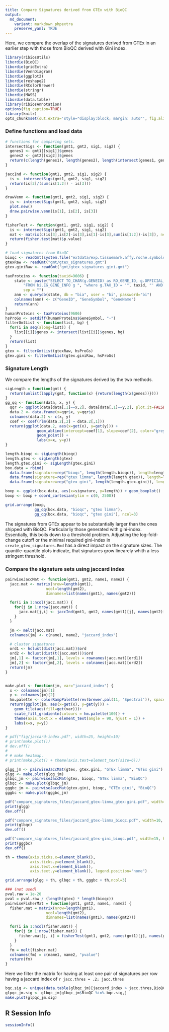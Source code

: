 ```yaml
---
title: Compare Signatures derived from GTEx with BioQC
output:
  md_document:
    variant: markdown_phpextra
    preserve_yaml: TRUE
---
```


Here, we compare the overlap of the signatures derived from GTEx in an earlier step with those from BioQC derived with Gini index.


```r
library(ribiosUtils)
libordie(BioQC)
libordie(gridExtra)
libordie(VennDiagram)
libordie(ggplot2)
libordie(reshape2)
libordie(RColorBrewer)
libordie(stringr)
libordie(MASS)
libordie(data.table)
library(ribiosAnnotation)
options(fig_caption=TRUE)
library(knitr)
opts_chunk$set(out.extra='style="display:block; margin: auto"', fig.align="center") 
```

### Define functions and load data
```r
# functions for comparing sets. 
intersectSigs <- function(gmt1, gmt2, sig1, sig2) {
  genes1 <- gmt1[[sig1]]$genes
  genes2 <- gmt2[[sig2]]$genes
  return(c(length(genes1), length(genes2), length(intersect(genes1, genes2))))
}

jaccInd <- function(gmt1, gmt2, sig1, sig2) {
  is <- intersectSigs(gmt1, gmt2, sig1, sig2)
  return(is[3]/(sum(is[1:2]) - is[3]))
}

drawVenn <- function(gmt1, gmt2, sig1, sig2) {
  is <- intersectSigs(gmt1, gmt2, sig1, sig2)
  plot.new()
  draw.pairwise.venn(is[1], is[2], is[3])
}

fisherTest <- function(gmt1, gmt2, sig1, sig2) {
  is <- intersectSigs(gmt1, gmt2, sig1, sig2)
  mat <- matrix(c(is[3],is[2]-is[3],is[1]-is[3],sum(is[1:2])-is[3]), ncol=2)
  return(fisher.test(mat)$p.value)
}
```

```r
# load signatures from BioQC
bioqc <- readGmt(system.file("extdata/exp.tissuemark.affy.roche.symbols.gmt", package="BioQC"))
gtexRaw <- readGmt("gmt/gtex_signatures.gmt")
gtex.giniRaw <- readGmt("gmt/gtex_signatures_gini.gmt") 
```
```r
taxProteins <- function(taxid=9606) {
    state <- paste("SELECT TO_CHAR(g.GENEID) as RO_GENE_ID, g.OFFICIAL_SYMBOL, g.OFFICIAL_NAME ", 
        "FROM bi.EG_GENE_INFO g ", "where g.TAX_ID = '", taxid, "' AND g.GENE_TYPE='protein-coding'",
        sep = "")
    ann <- querydb(state, db = "bia", user = "bi", password="bi")
    colnames(ann) <- c("GeneID", "GeneSymbol", "GeneName")
    return(ann)
}
humanProteins <- taxProteins(9606)
hsProGs <- setdiff(humanProteins$GeneSymbol, "-")
filterGmtList <- function(list, bg) {
  for(i in seq(along=list)) {
    list[[i]]$genes <- intersect(list[[i]]$genes, bg)
  }
  return(list)
}
gtex <- filterGmtList(gtexRaw, hsProGs)
gtex.gini <- filterGmtList(gtex.giniRaw, hsProGs)
```


### Signature Length
We compare the lengths of the signatures derived by the two methods. 
```r
sigLength = function(gmt) {
  return(unlist(lapply(gmt, function(x) {return(length(x$genes))})))
}
gg_qq <- function(data, x, y) {
  qqr <- qqplot(data[data[,1]==x,2], data[data[,1]==y,2], plot.it=FALSE)
  data.2 <- data.frame(x=qqr$x, y=qqr$y)
  colnames(data.2) <- c(x, y)
  coef <- coef(rlm(data.2[,2] ~ data.2[,1]))
  return(ggplot(data.2, aes(x=get(x), y=get(y))) +
              geom_abline(intercept=coef[1], slope=coef[2], color="grey") +
              geom_point() + 
              labs(x=x, y=y))
}

length.bioqc <- sigLength(bioqc)
length.gtex <- sigLength(gtex)
length.gtex.gini <- sigLength(gtex.gini)
box.data = rbind(
  data.frame(signature=rep("bioqc", length(length.bioqc)), length=length.bioqc),
  data.frame(signature=rep("gtex limma", length(length.gtex)), length=length.gtex),
  data.frame(signature=rep("gtex gini", length(length.gtex.gini)), length=length.gtex.gini))

boxp <- ggplot(box.data, aes(x=signature, y=length)) + geom_boxplot()
boxp <- boxp + coord_cartesian(ylim = c(0, 2500))

grid.arrange(boxp, 
             gg_qq(box.data, "bioqc", "gtex limma"), 
             gg_qq(box.data, "bioqc", "gtex gini"), ncol=3)
```
The signatures from GTEx appear to be substantially larger than the ones shipped with BioQC. Particularliy those generated with gini-index. Essentially, this boils down to a threshold problem. Adjusting the log-fold-change cutoff or the minimal required gini-index in `create_gtex_signatures.Rmd` has a direct impact on the signature sizes. The quantile-quantile plots indicate, that signatures grow linearely whith a less stringent threshold. 


### Compare the signature sets using jaccard index
```r
pairwiseJaccMat <- function(gmt1, gmt2, name1, name2) { 
  jacc.mat <- matrix(nrow=length(gmt1),
                  ncol=length(gmt2),
                  dimnames=list(names(gmt1), names(gmt2)))

  for(i in 1:ncol(jacc.mat)) {
    for(j in 1:nrow(jacc.mat)) {
      jacc.mat[j,i] <- jaccInd(gmt1, gmt2, names(gmt1)[j], names(gmt2)[i])
    }
  }

  jm <- melt(jacc.mat)
  colnames(jm) <- c(name1, name2, "jaccard_index")

  # cluster signatures
  ord1 <- hclust(dist(jacc.mat))$ord
  ord2 <- hclust(dist(t(jacc.mat)))$ord
  jm[,1] <- factor(jm[,1], levels = rownames(jacc.mat)[ord1])
  jm[,2] <- factor(jm[,2], levels = colnames(jacc.mat)[ord2])
  return(jm)
}


make.plot <- function(jm, var="jaccard_index") {
  x <- colnames(jm)[1]
  y <- colnames(jm)[2]
  hm.palette <- colorRampPalette(rev(brewer.pal(11, 'Spectral')), space='Lab')  
  return(ggplot(jm, aes(x=get(x), y=get(y))) + 
    geom_tile(aes(fill=get(var)))+
    scale_fill_gradientn(colours = hm.palette(100)) +
    theme(axis.text.x = element_text(angle = 90, hjust = 1)) + 
    labs(x=x, y=y))
}

# pdf("fig/jaccard-index.pdf", width=25, height=10)
# print(make.plot())
# dev.off()
# 
# # make heatmap. 
# print(make.plot() + theme(axis.text=element_text(size=6)))

glgg_jm <- pairwiseJaccMat(gtex, gtex.gini, "GTEx limma", "GTEx gini")
glgg <- make.plot(glgg_jm)
glbqc_jm <- pairwiseJaccMat(gtex, bioqc, "GTEx limma", "BioQC")
glbqc <- make.plot(glbqc_jm)
gggbc_jm <- pairwiseJaccMat(gtex.gini, bioqc, "GTEx gini", "BioQC")
gggbc <- make.plot(gggbc_jm)

pdf("compare_signatures_files/jaccard_gtex-limma_gtex-gini.pdf", width=10, height=12)
print(glgg)
dev.off()

pdf("compare_signatures_files/jaccard_gtex-limma_bioqc.pdf", width=10, height=35)
print(glbqc)
dev.off()

pdf("compare_signatures_files/jaccard_gtex-gini_bioqc.pdf", width=15, height=35)
print(gggbc)
dev.off()

th = theme(axis.ticks.x=element_blank(),
           axis.ticks.y=element_blank(), 
           axis.text.x=element_blank(),
           axis.text.y=element_blank(), legend.position="none")

grid.arrange(glgg + th, glbqc + th, gggbc + th,ncol=3)
```

```r
### (not used)
pval.raw = 1e-20
pval = pval.raw / (length(gtex) * length(bioqc))
pairwiseFisherMat = function(gmt1, gmt2, name1, name2) {
  fisher.mat = matrix(nrow=length(gmt1),
                  ncol=length(gmt2),
                  dimnames=list(names(gmt1), names(gmt2)))

  for(i in 1:ncol(fisher.mat)) {
    for(j in 1:nrow(fisher.mat)) {
      fisher.mat[j, i] = fisherTest(gmt1, gmt2, names(gmt1)[j], names(gmt2)[i])
    }
  }
  fm = melt(fisher.mat)
  colnames(fm) = c(name1, name2, "pvalue")
  return(fm)
}
```

Here we filter the matrix for having at least one pair of signatures per row having a jaccard index of `r jacc.thres = .2; jacc.thres`
```r
bqc.sig <- unique(data.table(glbqc_jm)[jaccard_index > jacc.thres,BioQC])
glpqc_jm.sig <- glbqc_jm[glbqc_jm$BioQC %in% bqc.sig,]
make.plot(glpqc_jm.sig)
```


## R Session Info
```r
sessionInfo()
```

